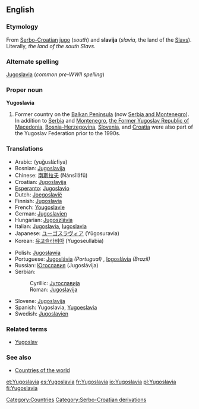 ==English==
===Etymology===
From [[Serbo-Croatian]] [[jug|jugo]] (''south'') and '''slavija''' (''slavia'', the land of the [[Slav]]s).  Literally, ''the land of the south Slavs''.

===Alternate spelling===
[[Jugoslavia]] (''common pre-WWII spelling'')

===Proper noun===
'''Yugoslavia'''

# Former country on the [[Balkan Peninsula]] (now [[Serbia and Montenegro]]). In addition to [[Serbia]] and [[Montenegro]], [[Macedonia|the Former Yugoslav Republic of Macedonia]], [[Bosnia and Herzegovina|Bosnia-Herzegovina]], [[Slovenia]], and [[Croatia]] were also part of the Yugoslav Federation prior to the 1990s.

===Translations===
{{top}}
*Arabic: {{ARchar|[[يوغوسلافيا]]}} (yuğuslá:fiya) {{f}}
*Bosnian: [[Jugoslavija#Bosnian|Jugoslavija]] {{f}}
*Chinese: [[南斯拉夫]] (Nánsīlāfū)
*Croatian: [[Jugoslavija#Croatian|Jugoslavija]] {{f}}
*[[Esperanto]]: [[Jugoslavio]]
*Dutch: [[Joegoslavië]]
*Finnish: [[Jugoslavia]]
*French: [[Yougoslavie]] {{f}}
*German: [[Jugoslavien]] {{n}}
*Hungarian: [[Jugoszlávia]]
*Italian: [[Jugoslavia]], [[Iugoslavia]] {{f}}
*Japanese: [[ユーゴスラヴィア]] (Yūgosuravia)
*Korean: [[유고슬라비아]] (Yugoseullabia)
{{mid}}
*Polish: [[Jugosławia]] {{f}}
*Portuguese: [[Jugoslávia]] ''(Portugual)'' {{f}}, [[Iogoslávia]] ''(Brazil)'' {{f}}
*Russian: [[Югославия]] (Jugoslávija) {{f}}
*Serbian:
*:Cyrillic: [[Југославија#Serbian|Југославија]] {{f}}
*:Roman: [[Jugoslavija#Serbian|Jugoslavija]] {{f}}
*Slovene: [[Jugoslavija#Slovene|Jugoslavija]] {{f}}
*Spanish: Yugoslavia, [[Yugoeslavia]] {{f}}
*Swedish: [[Jugoslavien]]
{{bottom}}

===Related terms===
*[[Yugoslav]]

===See also===
*[[Countries of the world]]

[[Category:Countries]]
[[Category:Serbo-Croatian derivations]]
[[et:Yugoslavia]]
[[es:Yugoslavia]]
[[fr:Yugoslavia]]
[[io:Yugoslavia]]
[[pl:Yugoslavia]]
[[fi:Yugoslavia]]